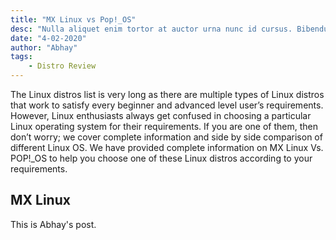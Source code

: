 ```yaml
---
title: "MX Linux vs Pop!_OS"
desc: "Nulla aliquet enim tortor at auctor urna nunc id cursus. Bibendum at varius vel pharetra vel turpis nunc eget. Viverra justo nec ultrices dui sapien eget mi."
date: "4-02-2020"
author: "Abhay"
tags:
    - Distro Review
---
```


The Linux distros list is very long as there are multiple types of Linux distros that work to satisfy every beginner and advanced level user’s requirements. However, Linux enthusiasts always get confused in choosing a particular Linux operating system for their requirements. If you are one of them, then don’t worry; we cover complete information and side by side comparison of different Linux OS. We have provided complete information on MX Linux Vs. POP!\_OS to help you choose one of these Linux distros according to your requirements.

## MX Linux

This is Abhay's post.
